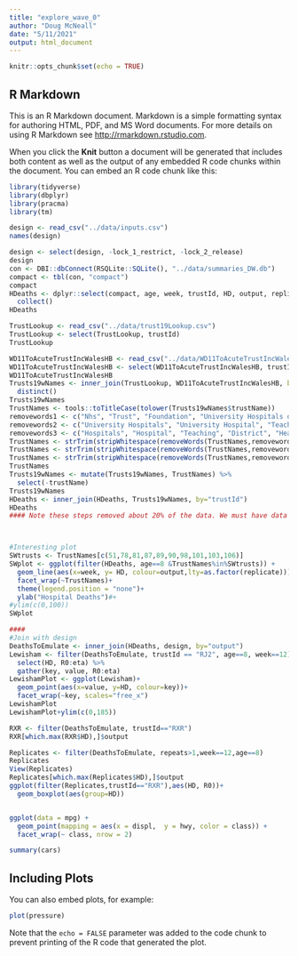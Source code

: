 ```yaml
---
title: "explore_wave_0"
author: "Doug McNeall"
date: "5/11/2021"
output: html_document
---
```


```r
knitr::opts_chunk$set(echo = TRUE)
```

## R Markdown

This is an R Markdown document. Markdown is a simple formatting syntax for authoring HTML, PDF, and MS Word documents. For more details on using R Markdown see <http://rmarkdown.rstudio.com>.

When you click the **Knit** button a document will be generated that includes both content as well as the output of any embedded R code chunks within the document. You can embed an R code chunk like this:





```r
library(tidyverse)
library(dbplyr)
library(pracma)
library(tm)
```




```r
design <- read_csv("../data/inputs.csv")
names(design)

```



```r

design <- select(design, -lock_1_restrict, -lock_2_release)
design
con <- DBI::dbConnect(RSQLite::SQLite(), "../data/summaries_DW.db")
compact <- tbl(con, "compact")
compact
HDeaths <- dplyr::select(compact, age, week, trustId, HD, output, replicate) %>%
  collect()
HDeaths


```



```r
TrustLookup <- read_csv("../data/trust19Lookup.csv")
TrustLookup <- select(TrustLookup, trustId)
TrustLookup


```


```r

WD11ToAcuteTrustIncWalesHB <- read_csv("../data/WD11ToAcuteTrustIncWalesHB.csv")
WD11ToAcuteTrustIncWalesHB <- select(WD11ToAcuteTrustIncWalesHB, trustId, trustName)
WD11ToAcuteTrustIncWalesHB
Trusts19wNames <- inner_join(TrustLookup, WD11ToAcuteTrustIncWalesHB, by= "trustId") %>%
  distinct()
Trusts19wNames
TrustNames <- tools::toTitleCase(tolower(Trusts19wNames$trustName))
removewords1 <- c("Nhs", "Trust", "Foundation", "University Hospitals of ", "University Hospital of", "and District", "University Local Board")
removewords2 <- c("University Hospitals", "University Hospital", "Teaching Hospitals", "Teaching Hospitals")
removewords3 <- c("Hospitals", "Hospital", "Teaching", "District", "Health", "Healthcare", "Services", "General", "Countess of ", "The", "Group", "Acute")
TrustNames <- strTrim(stripWhitespace(removeWords(TrustNames,removewords1)))
TrustNames <- strTrim(stripWhitespace(removeWords(TrustNames,removewords2)))
TrustNames <- strTrim(stripWhitespace(removeWords(TrustNames,removewords3)))
TrustNames
Trusts19wNames <- mutate(Trusts19wNames, TrustNames) %>%
  select(-trustName)
Trusts19wNames
HDeaths <- inner_join(HDeaths, Trusts19wNames, by="trustId")
HDeaths
#### Note these steps removed about 20% of the data. We must have data at trusts with codes but no name. Resolve with Rob.




```

```r

#Interesting plot
SWtrusts <- TrustNames[c(51,78,81,87,89,90,98,101,103,106)]
SWplot <- ggplot(filter(HDeaths, age==8 &TrustNames%in%SWtrusts)) +
  geom_line(aes(x=week, y= HD, colour=output,lty=as.factor(replicate))) +
  facet_wrap(~TrustNames)+
  theme(legend.position = "none")+
  ylab("Hospital Deaths")#+
#ylim(c(0,100))
SWplot


```


```r
####
#Join with design
DeathsToEmulate <- inner_join(HDeaths, design, by="output")
Lewisham <- filter(DeathsToEmulate, trustId == "RJ2", age==8, week==12) %>%
  select(HD, R0:eta) %>%
  gather(key, value, R0:eta)
LewishamPlot <- ggplot(Lewisham)+
  geom_point(aes(x=value, y=HD, colour=key))+
  facet_wrap(~key, scales="free_x")
LewishamPlot
LewishamPlot+ylim(c(0,185))

```


```r
RXR <- filter(DeathsToEmulate, trustId=="RXR")
RXR[which.max(RXR$HD),]$output

Replicates <- filter(DeathsToEmulate, repeats>1,week==12,age==8)
Replicates
View(Replicates)
Replicates[which.max(Replicates$HD),]$output
ggplot(filter(Replicates,trustId=="RXR"),aes(HD, R0))+
  geom_boxplot(aes(group=HD))



```


```r

ggplot(data = mpg) + 
  geom_point(mapping = aes(x = displ,  y = hwy, color = class)) +
  facet_wrap(~ class, nrow = 2)


```


```r
summary(cars)
```

## Including Plots

You can also embed plots, for example:

```r
plot(pressure)
```

Note that the `echo = FALSE` parameter was added to the code chunk to prevent printing of the R code that generated the plot.
